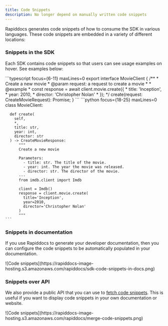 ```yaml
---
title: Code Snippets
description: No longer depend on manually written code snippets
---
```


<Markdown src="/snippets/pro-callout.mdx" />

Rapiddocs generates code snippets of how to consume the SDK in various languages. 
These code snippets are embedded in a variety of different locations:

### Snippets in the SDK
Each SDK contains code snippets so that users can see usage examples 
on hover. See examples below: 

<CodeBlocks>
  <CodeBlock title="TypeScript">
    ```typescript focus={6-11} maxLines=0
    export interface MovieClient {
      /**
       * Create a new movie
       * @param request: a request to create a movie
       * 
       * @example
       * const response = await client.movie.create({
       *  title: 'Inception',
       *  year: 2010,
       *  director: 'Christopher Nolan'
       * });
       */
      create(request: CreateMovieRequest): Promise<CreateMovieResponse>; 
    }
    ```
  </CodeBlock>
  <CodeBlock title="Python">
    ```python focus={18-25} maxLines=0
    class MovieClient:

      def create(
        self, 
        *,
        title: str,
        year: int,
        director: str
      ) -> CreateMovieResponse: 
          """
          Create a new movie
          
          Parameters: 
            - title: str. The title of the movie.
            - year: int. The year the movie was released.
            - director: str. The director of the movie.
          ---
          from imdb.client import Imdb
          
          client = Imdb()
          response = client.movie.create(
            title='Inception',
            year=2010,
            director='Christopher Nolan'
          )
          """
    ```
  </CodeBlock>
</CodeBlocks>

### Snippets in documentation
If you use Rapiddocs to generate your developer documentation, then you can configure the code 
snippets to be automatically populated in your documentation.

<Frame caption="Automatically populated code snippets">
  ![Code snippets](https://rapiddocs-image-hosting.s3.amazonaws.com/rapiddocs/sdk-code-snippets-in-docs.png)
</Frame>

### Snippets over API
We also provide a public API that you can use to [fetch code snippets](/learn/cli-api/api-reference/snippets/get). This is useful if you
want to display code snippets in your own documentation or website.

<Frame caption="merge.dev uses the snippets API to populate their documentation">
  ![Code snippets](https://rapiddocs-image-hosting.s3.amazonaws.com/rapiddocs/merge-code-snippets.png)
</Frame>


